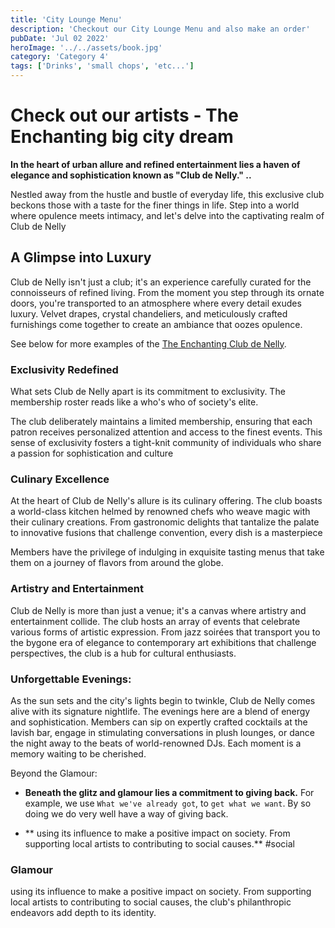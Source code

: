 ```yaml
---
title: 'City Lounge Menu'
description: 'Checkout our City Lounge Menu and also make an order'
pubDate: 'Jul 02 2022'
heroImage: '../../assets/book.jpg'
category: 'Category 4'
tags: ['Drinks', 'small chops', 'etc...']
---
```


# Check out our artists - The Enchanting big city dream

**In the heart of urban allure and refined entertainment lies a haven of elegance and sophistication known as "Club de Nelly." ..**

Nestled away from the hustle and bustle of everyday life, this exclusive club beckons those with a taste for the finer things in life. Step into a world where opulence meets intimacy, and let's delve into the captivating realm of Club de Nelly

## A Glimpse into Luxury

Club de Nelly isn't just a club; it's an experience carefully curated for the connoisseurs of refined living. From the moment you step through its ornate doors, you're transported to an atmosphere where every detail exudes luxury. Velvet drapes, crystal chandeliers, and meticulously crafted furnishings come together to create an ambiance that oozes opulence.

See below for more examples of the [The Enchanting Club de Nelly](#the-enchanting-club-de-nelly).

### Exclusivity Redefined

What sets Club de Nelly apart is its commitment to exclusivity. The membership roster reads like a who's who of society's elite.

The club deliberately maintains a limited membership, ensuring that each patron receives personalized attention and access to the finest events. This sense of exclusivity fosters a tight-knit community of individuals who share a passion for sophistication and culture

### Culinary Excellence

At the heart of Club de Nelly's allure is its culinary offering. The club boasts a world-class kitchen helmed by renowned chefs who weave magic with their culinary creations. From gastronomic delights that tantalize the palate to innovative fusions that challenge convention, every dish is a masterpiece

Members have the privilege of indulging in exquisite tasting menus that take them on a journey of flavors from around the globe.

### Artistry and Entertainment

Club de Nelly is more than just a venue; it's a canvas where artistry and entertainment collide. The club hosts an array of events that celebrate various forms of artistic expression. From jazz soirées that transport you to the bygone era of elegance to contemporary art exhibitions that challenge perspectives, the club is a hub for cultural enthusiasts.

### Unforgettable Evenings:

As the sun sets and the city's lights begin to twinkle, Club de Nelly comes alive with its signature nightlife. The evenings here are a blend of energy and sophistication. Members can sip on expertly crafted cocktails at the lavish bar, engage in stimulating conversations in plush lounges, or dance the night away to the beats of world-renowned DJs. Each moment is a memory waiting to be cherished.

Beyond the Glamour:

- **Beneath the glitz and glamour lies a commitment to giving back.** For example, we use `What we've already got`, to `get what we want`. By so doing we do very well have a way of giving back.

- ** using its influence to make a positive impact on society. From supporting local artists to contributing to social causes.** #social

### Glamour

using its influence to make a positive impact on society. From supporting local artists to contributing to social causes, the club's philanthropic endeavors add depth to its identity.

<script
	async
	src='https://pagead2.googlesyndication.com/pagead/js/adsbygoogle.js?client=ca-pub-1982456643320705'
	crossorigin='anonymous'></script>
